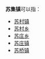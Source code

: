 '''苏集镇'''可以指：
{{PRC admin/disambig|37/17/21/110/000|62/29/22/101/000}}
* [[苏村镇|苏村镇]]
* [[苏村乡|苏村乡]]
* [[苏庄乡|苏庄乡]]
* [[苏庄镇|苏庄镇]]
* [[苏桥镇|苏桥镇]]
{{disambig|cat=三字中国镇名消歧义}}